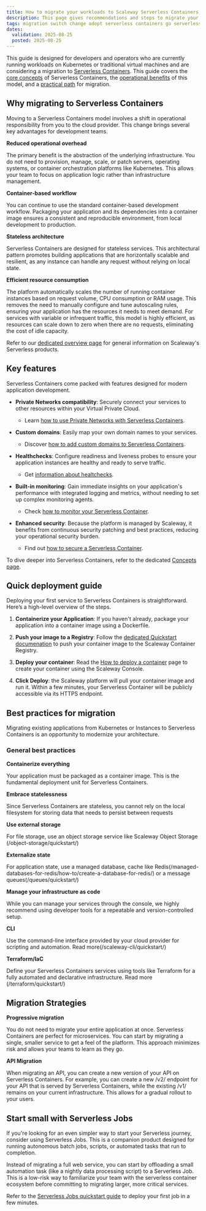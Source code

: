 ```yaml
---
title: How to migrate your workloads to Scaleway Serverless Containers
description: This page gives recommendations and steps to migrate your workloads from Kubernetes or conventional virtual machines to Scaleway Serverless Containers
tags: migration switch change adopt serverless containers go serverless try k8s vm
dates:
  validation: 2025-08-25
  posted: 2025-08-25
---
```


This guide is designed for developers and operators who are currently running workloads on Kubernetes or traditional virtual machines and are considering a migration to [Serverless Containers](/serverless-containers/concepts/#serverless-containers). This guide covers the [core concepts](#why-migrating-to-serverless-containers) of Serverless Containers, the [operational benefits](#key-features) of this model, and a [practical path](#quick-deployment-guide) for migration.

## Why migrating to Serverless Containers

Moving to a Serverless Containers model involves a shift in operational responsibility from you to the cloud provider. This change brings several key advantages for development teams.

**Reduced operational overhead**

The primary benefit is the abstraction of the underlying infrastructure. You do not need to provision, manage, scale, or patch servers, operating systems, or container orchestration platforms like Kubernetes. This allows your team to focus on application logic rather than infrastructure management.

**Container-based workflow**

You can continue to use the standard container-based development workflow. Packaging your application and its dependencies into a container image ensures a consistent and reproducible environment, from local development to production.

**Stateless architecture**

Serverless Containers are designed for stateless services. This architectural pattern promotes building applications that are horizontally scalable and resilient, as any instance can handle any request without relying on local state.

**Efficient resource consumption**

The platform automatically scales the number of running container instances based on request volume, CPU consumption or RAM usage. This removes the need to manually configure and tune autoscaling rules, ensuring your application has the resources it needs to meet demand. For services with variable or infrequent traffic, this model is highly efficient, as resources can scale down to zero when there are no requests, eliminating the cost of idle capacity.

Refer to our [dedicated overview page](/serverless-containers/reference-content/serverless-overview/) for general information on Scaleway's Serverless products.

## Key features

Serverless Containers come packed with features designed for modern application development.

- **Private Networks compatibility**: Securely connect your services to other resources within your Virtual Private Cloud.
    - Learn [how to use Private Networks with Serverless Containers](/serverless-containers/reference-content/containers-private-networks/).

- **Custom domains**: Easily map your own domain names to your services.
    - Discover [how to add custom domains to Serverless Containers](/serverless-containers/how-to/add-a-custom-domain-to-a-container/).

- **Healthchecks**: Configure readiness and liveness probes to ensure your application instances are healthy and ready to serve traffic.
    - Get [information about healtchecks](/serverless-containers/concepts/#health-check).

- **Built-in monitoring**: Gain immediate insights on your application's performance with integrated logging and metrics, without needing to set up complex monitoring agents.
    -  Check [how to monitor your Serverless Container](/serverless-containers/how-to/monitor-container/).

- **Enhanced security**: Because the platform is managed by Scaleway, it benefits from continuous security patching and best practices, reducing your operational security burden.
    - Find out [how to secure a Serverless Container](/serverless-containers/how-to/secure-a-container/).

To dive deeper into Serverless Containers, refer to the dedicated [Concepts page](/serverless-containers/concepts/).

## Quick deployment guide

Deploying your first service to Serverless Containers is straightforward. Here’s a high-level overview of the steps.

1. **Containerize your Application**: If you haven't already, package your application into a container image using a Dockerfile.

2. **Push your image to a Registry**: Follow the [dedicated Quickstart documenation](/container-registry/quickstart/) to push your container image to the Scaleway Container Registry.

3. **Deploy your container**: Read the [How to deploy a container](/serverless-containers/how-to/deploy-container/) page to create your container using the Scaleway Console.

4. **Click Deploy**: the Scaleway platform will pull your container image and run it. Within a few minutes, your Serverless Container will be publicly accessible via its HTTPS endpoint.

## Best practices for migration

Migrating existing applications from Kubernetes or Instances to Serverless Containers is an opportunity to modernize your architecture.

### General best practices

**Containerize everything**

Your application must be packaged as a container image. This is the fundamental deployment unit for Serverless Containers.

**Embrace statelessness**

Since Serverless Containers are stateless, you cannot rely on the local filesystem for storing data that needs to persist between requests

**Use external storage**

For file storage, use an object storage service like Scaleway Object Storage (/object-storage/quickstart/)

**Externalize state**

For application state, use a managed database, cache like Redis(/managed-databases-for-redis/how-to/create-a-database-for-redis/) or a message queues(/queues/quickstart/)

**Manage your infrastructure as code**

While you can manage your services through the console, we highly recommend using developer tools for a repeatable and version-controlled setup.

**CLI**

Use the command-line interface provided by your cloud provider for scripting and automation. Read more(/scaleway-cli/quickstart/)

**Terraform/IaC**

Define your Serverless Containers services using tools like Terraform for a fully automated and declarative infrastructure. Read more (/terraform/quickstart/)

## Migration Strategies

**Progressive migration**

You do not need to migrate your entire application at once. Serverless Containers are perfect for microservices. You can start by migrating a single, smaller service to get a feel of the platform. This approach minimizes risk and allows your teams to learn as they go.

**API Migration**

When migrating an API, you can create a new version of your API on Serverless Containers. For example, you can create a new /v2/ endpoint for your API that is served by Serverless Containers, while the existing /v1/ remains on your current infrastructure. This allows for a gradual rollout to your users.

## Start small with Serverless Jobs

If you're looking for an even simpler way to start your Serverless journey, consider using Serverless Jobs. This is a companion product designed for running autonomous batch jobs, scripts, or automated tasks that run to completion.

Instead of migrating a full web service, you can start by offloading a small automation task (like a nightly data processing script) to a Serverless Job. This is a low-risk way to familiarize your team with the serverless container ecosystem before committing to migrating larger, more critical services.

Refer to the [Serverless Jobs quickstart guide](/serverless-jobs/quickstart/) to deploy your first job in a few minutes.
